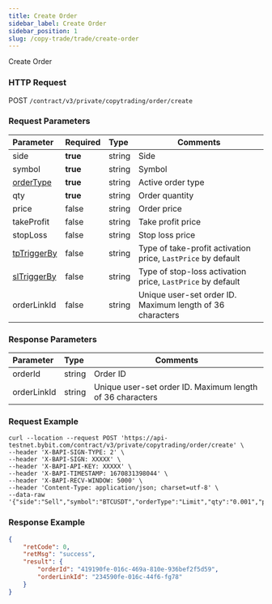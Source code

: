 ```yaml
---
title: Create Order
sidebar_label: Create Order
sidebar_position: 1
slug: /copy-trade/trade/create-order
---
```

Create Order

### HTTP Request
POST `/contract/v3/private/copytrading/order/create`

### Request Parameters
| Parameter | Required | Type | Comments|
|:----- |:-------|:-----|------ |
|side |**true** |string |Side |
|symbol |**true** |string |Symbol |
|[orderType](../enum#ordertype) |**true** |string |Active order type |
|qty |**true** |string |Order quantity |
|price|false |string |Order price |
|takeProfit |false |string |Take profit price |
|stopLoss |false |string |Stop loss price |
|[tpTriggerBy](../enumtriggerby) |false |string |Type of take-profit activation price, `LastPrice` by default |
|[slTriggerBy](../enumtriggerby) |false |string |Type of stop-loss activation price, `LastPrice` by default |
|orderLinkId |false |string |Unique user-set order ID. Maximum length of 36 characters |

### Response Parameters
| Parameter | Type | Comments|
|:----- |:-----|----- |
|orderId |string |Order ID |
|orderLinkId |string |Unique user-set order ID. Maximum length of 36 characters |

### Request Example

```http
curl --location --request POST 'https://api-testnet.bybit.com/contract/v3/private/copytrading/order/create' \
--header 'X-BAPI-SIGN-TYPE: 2' \
--header 'X-BAPI-SIGN: XXXXX' \
--header 'X-BAPI-API-KEY: XXXXX' \
--header 'X-BAPI-TIMESTAMP: 1670831398044' \
--header 'X-BAPI-RECV-WINDOW: 5000' \
--header 'Content-Type: application/json; charset=utf-8' \
--data-raw '{"side":"Sell","symbol":"BTCUSDT","orderType":"Limit","qty":"0.001","price":"20000","takeProfit":"0","stopLoss":"0","tpTriggerBy":"LastPrice","slTriggerBy":"LastPrice"}'
```

### Response Example

```json
{
    "retCode": 0,
    "retMsg": "success",
    "result": {
        "orderId": "419190fe-016c-469a-810e-936bef2f5d59",
        "orderLinkId": "234590fe-016c-44f6-fg78"
    }
}
```
